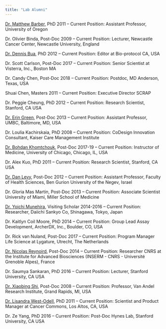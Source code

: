 ```yaml
---
title: "Lab Alumni"
---
```


<a href="https://ie2.uoregon.edu/people/barber/" target="_blank">Dr. Matthew Barber</a>, PhD 2011 -- Current Position: Assistant Professor, University of Oregon
 
Dr. Olivier Binda, Post-Doc 2009 -- Current Position: Lecturer, Newcastle Cancer Center, Newcastle University,  England
 
<a href="http://www.linkedin.com/in/dennisjbua" target="_blank">Dr. Dennis Bua</a>, PhD 2012 -- Current Position: Editor at Bio-protocol CA, USA
 
Dr. Scott Carlson, Post-Doc 2017 -- Current Position: Senior Scientist at Visterra, Inc., Boston MA

Dr. Candy Chen, Post-Doc 2018 – Current Position:  Postdoc, MD Anderson, Texas, USA

Shuai Chen, Masters 2011 -- Current Position: Executive Director SCRAP
 
Dr. Peggie Cheung, PhD 2012 -- Current Position: Research Scientist, Stanford, CA USA
 
<a href="http://greenlab.umbc.edu" target="_blank">Dr. Erin Green</a>, Post-Doc 2013 -- Current Position: Assistant Professor, UMBC, Baltimore, MD, USA
 
Dr. Loulia Kachirskaia, PhD 2008 -- Current Position: CoDesign Innovation Consultant, Kaiser Care Management Institute

<a href="http://med-faculty.bsd.uchicago.edu/Default/Details/17016" target="_blank">Dr. Bohdan Khomtchouk</a>, Post-Doc 2017-19 -- Current Position: Instructor of Medicine, University of Chicago, Chicago, IL, USA
 
Dr. Alex Kuo, PhD 2011 -- Current Position: Research Scientist, Stanford, CA USA
 
<a href="http://lifeserv.bgu.ac.il/wp/ledan/" target="_blank">Dr. Dan Levy</a>, Post-Doc 2012 -- Current Position: Assistant Professor, Faculty of Health Sciences, Ben Gurion University of the Negev, Israel
 
Dr. Gloria Mas Martin, Post-Doc 2013 -- Current Position: Associate Scientist University of Miami, Miller School of Medicine
 
<a href="mailto:munehira.yoichi.kb@daiichisankyo.co.jp"> Dr. Yoichi Munehira</a>, Visiting Scholar 2014-2016 -- Current Position: Researcher, Daiichi Sankyo Co, Shinagawa, Tokyo, Japan
 
Dr. Kaitlyn Coil Moore, PhD 2014 -- Current Position:  Group Lead Assay Development, ArcherDX, Inc., Boulder, CO, USA
 
Dr. Rick van Nuland, Post-Doc 2017 -- Current Position: Program Manager Life Science at Lygature, Utrecht, The Netherlands
 
<a href="https://iab.univ-grenoble-alpes.fr/sites/iab/files/presentation_groupe_reynoird_01-2018.pdf" target="_blank"> Dr. Nicolas Reynoird</a>, Post-Doc 2014 -- Current Position:  Researcher CNRS at the Institute for Advanced Biosciences (INSERM - CNRS - Université Grenoble Alpes), France

Dr. Saumya Sankaran, PhD 2016 -- Current Position: Lecturer, Stanford University, CA USA
 
<a href="https://vari.vai.org/research-groups/" target="_blank">Dr. Xiaobing Shi</a>, Post-Doc 2008 -- Current Position: Professor, Van Andel Research Institute, Grand Rapids, MI, USA
 
<a href="https://www.cancercommons.org/" target="_blank">Dr. Lisandra West-Odell</a>, PhD 2011 -- Current Position: Scientist and Product Manager at Cancer Commons, Los Altos, CA, USA

Dr. Ze Yang, PhD 2016 -- Current Position: Post-Doc Hynes Lab, Stanford University, CA USA